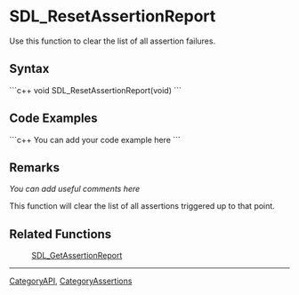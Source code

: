 <!-- pragma section-numbers off -->
<!-- pragma camelcase off -->

= SDL_ResetAssertionReport =
Use this function to clear the list of all assertion failures.


== Syntax ==
```c++
void SDL_ResetAssertionReport(void)
```

== Code Examples ==
```c++
You can add your code example here
```

== Remarks ==
''You can add useful comments here''

This function will clear the list of all assertions triggered up to that point.

== Related Functions ==
:[[SDL_GetAssertionReport]]

----
[[CategoryAPI]], [[CategoryAssertions]]
